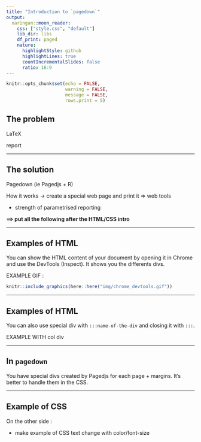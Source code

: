---
title: "Introduction to `pagedown`"
output:
  xaringan::moon_reader:
    css: ["style.css", "default"]
    lib_dir: libs
    df_print: paged
    nature:
      highlightStyle: github
      highlightLines: true
      countIncrementalSlides: false
      ratio: 16:9
---

```{r setup, include=FALSE}
knitr::opts_chunk$set(echo = FALSE, 
                      warning = FALSE,
                      message = FALSE,
                      rows.print = 5)
```


## The problem

LaTeX

report

---

## The solution

Pagedown (ie Pagedjs + R)

How it works -> create a special web page and print it
=> web tools

+ strength of parametrised reporting

**==> put all the following after the HTML/CSS intro**

---

## Examples of HTML

You can show the HTML content of your document by opening it in Chrome and use the DevTools (Inspect). It shows you the differents divs.

EXAMPLE GIF : 

```{r}
knitr::include_graphics(here::here("img/chrome_devtools.gif"))
```

---

## Examples of HTML

You can also use special div with `:::name-of-the-div` and closing it with `:::`.

EXAMPLE WITH col div

---

## In `pagedown`

You have special divs created by Pagedjs for each page + margins.
It's better to handle them in the CSS.

---

## Example of CSS

On the other side :

- make example of CSS text change with color/font-size


